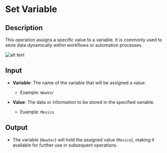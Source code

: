 # Set Variable

## Description

This operation assigns a specific value to a variable. It is commonly used to store data dynamically within workflows or automation processes.

![alt text](../../../assets/variable/set-variable.png)

## Input

- **Variable**: The name of the variable that will be assigned a value.  
  - Example: `NewVar`

- **Value**: The data or information to be stored in the specified variable.  
  - Example: `Mexico`

## Output

- The variable (`NewVar`) will hold the assigned value (`Mexico`), making it available for further use in subsequent operations.